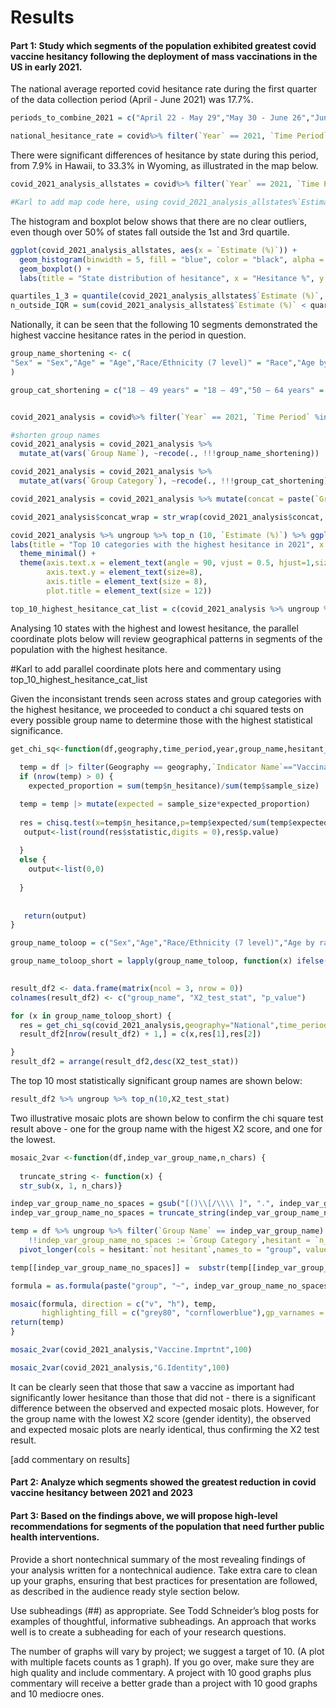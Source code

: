 # Results

#### Part 1: Study which segments of the population exhibited greatest covid vaccine hesitancy following the deployment of mass vaccinations in the US in early 2021. 

The national average reported covid hesitance rate during the first quarter of the data collection period (April - June 2021) was 17.7%.
```r

periods_to_combine_2021 = c("April 22 - May 29","May 30 - June 26","June 27 - July 31") 

national_hesitance_rate = covid%>% filter(`Year` == 2021, `Time Period` %in% periods_to_combine_2021, `Group Category`== "All adults age 18+ years", Geography == "National", `Indicator Category` == "Probably or definitely will not get vaccinated") %>% mutate(n_hesitant = round(`Estimate (%)`/100 * `Sample Size`,0)) %>% group_by(Geography) %>% summarise(`Sample Size` = sum(`Sample Size`), n_hesitant = sum(n_hesitant)) %>% mutate(`Estimate (%)` = n_hesitant / `Sample Size` * 100, `Time Period` = "2021 analysis period",Year = 2021) 

```

There were significant differences of hesitance by state during this period, from 7.9% in Hawaii, to 33.3% in Wyoming, as illustrated in the map below.

```r
covid_2021_analysis_allstates = covid%>% filter(`Year` == 2021, `Time Period` %in% periods_to_combine_2021, `Group Category`== "All adults age 18+ years", `Geography Type` %in% c("Jurisdictional Estimates"), `Indicator Category` == "Probably or definitely will not get vaccinated", !grepl("-",Geography)) %>% mutate(n_hesitant = round(`Estimate (%)`/100 * `Sample Size`,0)) %>% group_by(Geography) %>% summarise(`Sample Size` = sum(`Sample Size`), n_hesitant = sum(n_hesitant)) %>% mutate(`Estimate (%)` = n_hesitant / `Sample Size` * 100, `Time Period` = "2021 analysis period",Year = 2021) 

#Karl to add map code here, using covid_2021_analysis_allstates%`Estimate (%)` for heatmap

```

The histogram and boxplot below shows that there are no clear outliers, even though over 50% of states fall outside the 1st and 3rd quartile.

```r
ggplot(covid_2021_analysis_allstates, aes(x = `Estimate (%)`)) +
  geom_histogram(binwidth = 5, fill = "blue", color = "black", alpha = 0.7) +
  geom_boxplot() +
  labs(title = "State distribution of hesitance", x = "Hesitance %", y = "No. of states")

quartiles_1_3 = quantile(covid_2021_analysis_allstates$`Estimate (%)`, c(0.25, 0.75))
n_outside_IQR = sum(covid_2021_analysis_allstates$`Estimate (%)` < quartiles_1_3[1] | covid_2021_analysis_allstates$`Estimate (%)` > quartiles_1_3[2])/nrow(covid_2021_analysis_allstates) * 100
```

Nationally, it can be seen that the following 10 segments demonstrated the highest vaccine hesitance rates in the period in question.

```r


group_name_shortening <- c(
"Sex" = "Sex","Age" = "Age","Race/Ethnicity (7 level)" = "Race","Age by race/ethnicity" = "Age.Race","Sexual orientation" = "S.Orientation","Gender identity" = "G.Identity","Metropolitan statistical area" = "Rural.Urban","Born in the U.S." = "US.Born","Language of interview" = "Language","Poverty status" = "Pov.Status","Insurance status" = "Insurance","Social Vulnerability Index (SVI) of county of residence" = "SVI","Political leaning of county of residence" = "Political","Received non-COVID-19 vaccine(s) in past two years" = "Past.Vaccin","Health condition associated with higher risk for COVID-19 (any)" = "Comorbidity","Disability status (any)" = "Disability","Pregnancy status (females age 18 – 49 years)" = "Pregnancy","Ever had COVID-19 disease (self-report)" = "Past.Covid","Concern about getting COVID-19 disease" = "Covid.Concern","Confidence in COVID-19 vaccine safety" = "Vaccine.Confiden","Confidence that COVID-19 vaccine is important" = "Vaccine.Imprtnt","Healthcare provider recommended I get a COVID-19 vaccine" = "Dr.Recommend","COVID-19 vaccination status of friends and family" = "Fr.Fam.Vaccd","Work or school requires COVID-19 vaccination" = "Work.School"
)

group_cat_shortening = c("18 – 49 years" = "18 – 49","50 – 64 years" = "50 – 64","65+ years" = "65+","18 – 49 years, Black, non-Hispanic" = "18 – 49, Black","18 – 49 years, Hispanic" = "18 – 49, Hispanic","18 – 49 years, Other or multiple races, non-Hispanic" = "18 – 49, Other","18 – 49 years, White, non-Hispanic" = "18 – 49, White","50 – 64 years, Black, non-Hispanic" = "50 – 64, Black","50 – 64 years, Hispanic" = "50 – 64, Hispanic","50 – 64 years, Other or multiple races, non-Hispanic" = "50 – 64, Other","50 – 64 years, White, non-Hispanic" = "50 – 64, White","65+ years, Black, non-Hispanic" = "65+, Black","65+ years, Hispanic" = "65+, Hispanic","65+ years, Other or multiple races, non-Hispanic" = "65+, Other","65+ years, White, non-Hispanic" = "65+, White","Born in the U.S." = "US Born","Not born in the U.S." = "Not US Born","Many or almost all family or friends have received vaccine" = "Many","Some or no family or friends have been vaccinated" = "No_some","A little or not at all concerned" = "A little_not","Very or moderately concerned" = "Very_Moderately","Somewhat or not at all safe for me" = "Not at all_Somewhat","Very or completely safe for me" = "Very","A little or not at all important to protect me from COVID-19" = "A little_not at all","Somewhat or very important to protect me from COVID-19" = "Somewhat_very","No" = "No","Yes" = "Yes","Cisgender" = "Cisgender","Don't know/refused" = "Dont know","Transgender/Non-binary" = "TG/Non bin","Insured" = "Insured","Not insured" = "Not insured","English" = "English","Other" = "Other","Spanish" = "Spanish","Rural" = "Rural","Suburban" = "Suburban","Urban" = "Urban","Democrat-leaning" = "Democrat","Not Democrat-leaning or Republican-leaning" = "None","Republican-leaning" = "Republican","Above poverty, income <$75k" = "<$75k","Above poverty, income >=$75k" = ">=$75k","Below poverty" = "Below poverty","Unknown income" = "Unknown","Breastfeeding" = "Breastfeeding","Not pregnant, trying to get pregnant, or breastfeeding" = "Not pregnant","Pregnant" = "Pregnant","Trying to get pregnant" = "Trying to get pregnant","American Indian/Alaska Native, non-Hispanic" = "Native","Asian, non-Hispanic" = "Asian","Black, non-Hispanic" = "Black","Hispanic" = "Hispanic","Native Hawaiian/Pacific Islander, non-Hispanic" = "Pacific","Other or multiple races, non-Hispanic" = "Other","White, non-Hispanic" = "White","Female" = "Female","Male" = "Male","Gay/Lesbian/Bisexual/Other" = "LGB","Heterosexual/Straight" = "Hetero","High SVI" = "High","Low SVI" = "Low","Moderate SVI" = "Moderate","SVI unknown" = "Unknown","Not applicable/unemployed" = "Unemployed")


covid_2021_analysis = covid%>% filter(`Year` == 2021, `Time Period` %in% periods_to_combine_2021, `Group Name` %in% group_name_toloop, `Geography Type` %in% c("Jurisdictional Estimates","National Estimates"), `Indicator Category` == "Probably or definitely will not get vaccinated", !grepl("-",Geography)) %>% mutate(n_hesitant = round(`Estimate (%)`/100 * `Sample Size`,0)) %>% group_by(pick(c(1:6))) %>% summarise(`Sample Size` = sum(`Sample Size`), n_hesitant = sum(n_hesitant)) %>% filter(Geography == "National") %>% mutate(`Estimate (%)` = n_hesitant / `Sample Size` * 100, `Time Period` = "2021 analysis period",Year = 2021)

#shorten group names
covid_2021_analysis = covid_2021_analysis %>%
  mutate_at(vars(`Group Name`), ~recode(., !!!group_name_shortening))

covid_2021_analysis = covid_2021_analysis %>%
  mutate_at(vars(`Group Category`), ~recode(., !!!group_cat_shortening))

covid_2021_analysis = covid_2021_analysis %>% mutate(concat = paste(`Group Name`, `Group Category`, sep = " - "))

covid_2021_analysis$concat_wrap = str_wrap(covid_2021_analysis$concat, width = 10)

covid_2021_analysis %>% ungroup %>% top_n (10, `Estimate (%)`) %>% ggplot(aes(x = fct_reorder(concat_wrap,-(`Estimate (%)`)), y = `Estimate (%)`)) +  geom_bar(stat = "identity")+
labs(title = "Top 10 categories with the highest hesitance in 2021", x = "Group categories", y = "2021 hesitance (%)") +
  theme_minimal() + 
  theme(axis.text.x = element_text(angle = 90, vjust = 0.5, hjust=1,size=6),
        axis.text.y = element_text(size=8),
        axis.title = element_text(size = 8),
        plot.title = element_text(size = 12))

top_10_highest_hesitance_cat_list = c(covid_2021_analysis %>% ungroup %>% top_n (10, `Estimate (%)`) %>% select(concat))

```



Analysing 10 states with the highest and lowest hesitance, the parallel coordinate plots below will review geographical patterns in segments of the population with the highest hesitance.

#Karl to add parallel coordinate plots here and commentary using top_10_highest_hesitance_cat_list

Given the inconsistant trends seen across states and group categories with the highest hesitance, we proceeded to conduct a chi squared tests on every possible group name to determine those with the highest statistical significance.

```r

get_chi_sq<-function(df,geography,time_period,year,group_name,hesitant_group) {
  
  temp = df |> filter(Geography == geography,`Indicator Name`=="Vaccination uptake and intention", `Time Period` == time_period,Year == year, `Group Name`==group_name)  |> mutate(hesitant = ifelse(`Indicator Category` %in% hesitant_group,1,0)) |> group_by(`Group Category`,hesitant) |> summarise(hesitance_rate = sum(`Estimate (%)`),sample_size = first(`Sample Size`)) |> mutate(n_hesitance = round(hesitance_rate/100 * sample_size,0)) |> filter(hesitant == 1) |> select(`Group Category`,n_hesitance,sample_size) 
  if (nrow(temp) > 0) {
    expected_proportion = sum(temp$n_hesitance)/sum(temp$sample_size)

  temp = temp |> mutate(expected = sample_size*expected_proportion)
  
  res = chisq.test(x=temp$n_hesitance,p=temp$expected/sum(temp$expected))
   output<-list(round(res$statistic,digits = 0),res$p.value)
    
  }
  else {
    output<-list(0,0)
    
  }
  
  
   return(output)
}

group_name_toloop = c("Sex","Age","Race/Ethnicity (7 level)","Age by race/ethnicity","Sexual orientation","Gender identity","Metropolitan statistical area","Born in the U.S.", "Language of interview","Poverty status", "Insurance status","Social Vulnerability Index (SVI) of county of residence", "Political leaning of county of residence", "Received non-COVID-19 vaccine(s) in past two years", "Health condition associated with higher risk for COVID-19 (any)","Disability status (any)", "Pregnancy status (females age 18 – 49 years)", "Ever had COVID-19 disease (self-report)","Concern about getting COVID-19 disease", "Confidence in COVID-19 vaccine safety",  "Confidence that COVID-19 vaccine is important", "Healthcare provider recommended I get a COVID-19 vaccine",  "COVID-19 vaccination status of friends and family","Work or school requires COVID-19 vaccination" )

group_name_toloop_short = lapply(group_name_toloop, function(x) ifelse(x %in% names(group_name_shortening), group_name_shortening[[x]], x))
  

result_df2 <- data.frame(matrix(ncol = 3, nrow = 0))
colnames(result_df2) <- c("group_name", "X2_test_stat", "p_value")

for (x in group_name_toloop_short) {
  res = get_chi_sq(covid_2021_analysis,geography="National",time_period = "2021 analysis period",year=2021,group_name=x,hesitant_group = c("Probably or definitely will not get vaccinated"))
  result_df2[nrow(result_df2) + 1,] = c(x,res[1],res[2])

}
result_df2 = arrange(result_df2,desc(X2_test_stat))


```

The top 10 most statistically significant group names are shown below:

```r
result_df2 %>% ungroup %>% top_n(10,X2_test_stat)

```
Two illustrative mosaic plots are shown below to confirm the chi square test result above - one for the group name with the higest X2 score, and one for the lowest. 


```r

mosaic_2var <-function(df,indep_var_group_name,n_chars) {
  
  truncate_string <- function(x) {
  str_sub(x, 1, n_chars)}

indep_var_group_name_no_spaces = gsub("[()\\[/\\\\ ]", ".", indep_var_group_name)
indep_var_group_name_no_spaces = truncate_string(indep_var_group_name_no_spaces)

temp = df %>% ungroup %>% filter(`Group Name` == indep_var_group_name) %>% mutate(n_not_hesitant = `Sample Size` - n_hesitant) %>%  select(`Group Category`, n_hesitant, n_not_hesitant,`Sample Size`) %>%  rename(
    !!indep_var_group_name_no_spaces := `Group Category`,hesitant = `n_hesitant`, `not hesitant` = n_not_hesitant) %>% 
  pivot_longer(cols = hesitant:`not hesitant`,names_to = "group", values_to = "Freq" )

temp[[indep_var_group_name_no_spaces]] =  substr(temp[[indep_var_group_name_no_spaces]], 1, n_chars)

formula = as.formula(paste("group", "~", indep_var_group_name_no_spaces))

mosaic(formula, direction = c("v", "h"), temp,
       highlighting_fill = c("grey80", "cornflowerblue"),gp_varnames = gpar(fontsize = 10, fontface = 1), gp_labels = gpar(fontsize = 6))
return(temp)
}

mosaic_2var(covid_2021_analysis,"Vaccine.Imprtnt",100)

mosaic_2var(covid_2021_analysis,"G.Identity",100)


```
It can be clearly seen that those that saw a vaccine as important had significantly lower hesitance than those that did not - there is a significant difference between the observed and expected mosaic plots. However, for the group name with the lowest X2 score (gender identity), the observed and expected mosaic plots are nearly identical, thus confirming the X2 test result.

[add commentary on results]


#### Part 2: Analyze which segments showed the greatest reduction in covid vaccine hesitancy between 2021 and 2023



#### Part 3: Based on the findings above, we will propose high-level recommendations for segments of the population that need further public health interventions.

Provide a short nontechnical summary of the most revealing findings of your analysis written for a nontechnical audience. Take extra care to clean up your graphs, ensuring that best practices for presentation are followed, as described in the  audience ready style section  below.

Use subheadings (##) as appropriate. See  Todd Schneider’s blog posts  for examples of thoughtful, informative subheadings. An approach that works well is to create a subheading for each of your research questions.

The number of graphs will vary by project; we suggest a target of 10. (A plot with multiple facets counts as 1 graph).  If you go over, make sure they are high quality and include commentary.  A project with 10 good graphs plus commentary will receive a better grade than a project with 10 good graphs and 10 mediocre ones.
